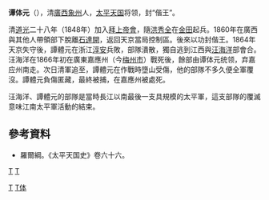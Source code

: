 '''谭体元'''（{{bd|1834年||1866年|catIdx=T}}），清[[廣西|廣西]][[象州|象州]]人，[[太平天国|太平天国]]将领，封“偕王”。

清[[道光|道光]]二十八年（1848年）加入[[拜上帝會|拜上帝會]]，隨[[洪秀全|洪秀全]]在[[金田起義|金田]]起兵。1860年在廣西與其他人帶領部下脫離[[石達開|石達開]]，返回天京當局控制區。後來以功封偕王。1864年天京失守後，譚體元在浙江[[淳安縣|淳安]]兵敗，部隊潰散，獨自逃到江西與[[汪海洋|汪海洋]]部會合。汪海洋在1866年初在廣東嘉應州（今[[梅州市|梅州市]]）戰死後，餘部由谭体元统领，弃嘉应州南走。次日清軍追至，譚體元在作戰時墮山受傷，他的部隊不多久便全軍覆沒。譚體元負傷匿藏，最終被捕，在嘉應州被處死。

汪海洋、譚體元的部隊是當時長江以南最後一支具規模的太平軍，這支部隊的覆滅意味江南太平軍活動的結束。

==參考資料==
*羅爾綱。《太平天国史》卷六十六。

[[category:清朝軍事人物|T]]
[[category:太平天國人物|T]]
[[Category:太平天國諸王|T]]
[[Category:譚姓|T体]]